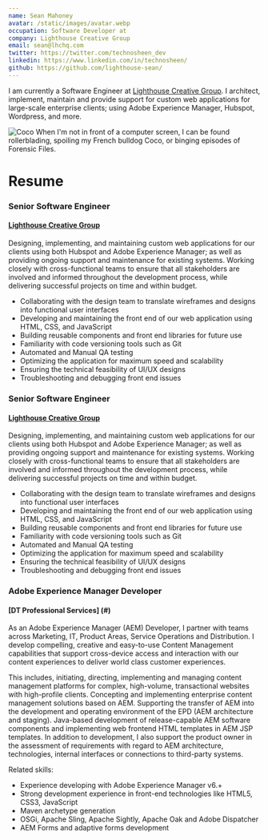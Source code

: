 ```yaml
---
name: Sean Mahoney
avatar: /static/images/avatar.webp
occupation: Software Developer at
company: Lighthouse Creative Group
email: sean@lhchq.com
twitter: https://twitter.com/technosheen_dev
linkedin: https://www.linkedin.com/in/technosheen/
github: https://github.com/lighthouse-sean/
---
```


I am currently a Software Engineer at [Lighthouse Creative Group](https://lhchq.com/). 
I architect, implement, maintain and provide support for custom web applications for large-scale
enterprise clients; using Adobe Experience Manager, Hubspot, Wordpress, and more.

![Coco](https://next-technosheen.vercel.app/_next/image?url=%2Fstatic%2Fimages%2Fcoco.webp&w=384&q=75) When I'm not in front of a computer screen, I can be found rollerblading, spoiling my French bulldog Coco, or binging episodes of Forensic Files.



# Resume

### Senior Software Engineer
#### [Lighthouse Creative Group](https://lhchq.com/)

Designing, implementing, and maintaining custom web applications for our clients using both Hubspot and Adobe Experience Manager; 
as well as providing ongoing support and maintenance for existing systems. 
Working closely with cross-functional teams to ensure that all stakeholders are involved and informed throughout the development process, 
while delivering successful projects on time and within budget.

- Collaborating with the design team to translate wireframes and designs into functional user interfaces
- Developing and maintaining the front end of our web application using HTML, CSS, and JavaScript
- Building reusable components and front end libraries for future use
- Familiarity with code versioning tools such as Git
- Automated and Manual QA testing
- Optimizing the application for maximum speed and scalability
- Ensuring the technical feasibility of UI/UX designs
- Troubleshooting and debugging front end issues

### Senior Software Engineer
#### [Lighthouse Creative Group](https://lhchq.com/)

Designing, implementing, and maintaining custom web applications for our clients using both Hubspot and Adobe Experience Manager; 
as well as providing ongoing support and maintenance for existing systems. 
Working closely with cross-functional teams to ensure that all stakeholders are involved and informed throughout the development process, 
while delivering successful projects on time and within budget.

- Collaborating with the design team to translate wireframes and designs into functional user interfaces
- Developing and maintaining the front end of our web application using HTML, CSS, and JavaScript
- Building reusable components and front end libraries for future use
- Familiarity with code versioning tools such as Git
- Automated and Manual QA testing
- Optimizing the application for maximum speed and scalability
- Ensuring the technical feasibility of UI/UX designs
- Troubleshooting and debugging front end issues

### Adobe Experience Manager Developer
#### [DT Professional Services] (#)

As an Adobe Experience Manager (AEM) Developer, I partner with teams across Marketing, IT, Product Areas, Service Operations and Distribution. I develop compelling, creative and easy-to-use Content Management capabilities that support cross-device access and interaction with our content experiences to deliver world class customer experiences.
 
This includes, initiating, directing, implementing and managing content management platforms for complex, high-volume, transactional websites with high-profile clients. Concepting and implementing enterprise content management solutions based on AEM. Supporting the transfer of AEM into the development and operating environment of the EPD (AEM architecture and staging). Java-based development of release-capable AEM software components and implementing web frontend HTML templates in AEM JSP templates. In addition to development, I also support the product owner in the assessment of requirements with regard to AEM architecture, technologies, internal interfaces or connections to third-party systems.

Related skills: 
- Experience developing with Adobe Experience Manager v6.+ 
- Strong development experience in front-end technologies like HTML5, CSS3, JavaScript
- Maven archetype generation
- OSGi, Apache Sling, Apache Sightly, Apache Oak and Adobe Dispatcher
- AEM Forms and adaptive forms development

